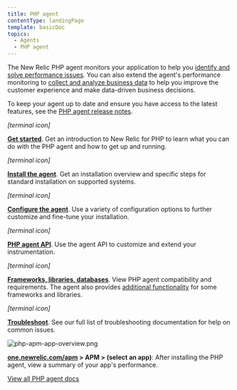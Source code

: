 ```yaml
---
title: PHP agent
contentType: landingPage
template: basicDoc
topics:
  - Agents
  - PHP agent
---
```


The New Relic PHP agent monitors your application to help you [identify and solve performance issues](/docs/agents/php-agent/getting-started/introduction-new-relic-php#monitor-performance). You can also extend the agent's performance monitoring to [collect and analyze business data](/docs/agents/php-agent/getting-started/introduction-new-relic-php#business-data) to help you improve the customer experience and make data-driven business decisions.

To keep your agent up to date and ensure you have access to the latest features, see the [PHP agent release notes](/docs/release-notes/agent-release-notes/php-release-notes).

_\[terminal icon]_

**[Get started](/docs/agents/php-agent/getting-started)**. Get an introduction to New Relic for PHP to learn what you can do with the PHP agent and how to get up and running.

_\[terminal icon]_

**[Install the agent](/docs/agents/php-agent/installation)**. Get an installation overview and specific steps for standard installation on supported systems.

_\[terminal icon]_

**[Configure the agent](/docs/agents/php-agent/configuration/php-agent-configuration)**. Use a variety of configuration options to further customize and fine-tune your installation.

_\[terminal icon]_

**[PHP agent API](/docs/agents/php-agent/configuration/php-agent-api)**. Use the agent API to customize and extend your instrumentation.

_\[terminal icon]_

**[Frameworks, libraries, databases](/docs/agents/php-agent/getting-started/php-agent-compatibility-requirements)**. View PHP agent compatibility and requirements. The agent also provides [additional functionality](/docs/agents/php-agent/frameworks-libraries) for some frameworks and libraries.

_\[terminal icon]_

**[Troubleshoot](/docs/agents/php-agent/troubleshooting)**. See our full list of troubleshooting documentation for help on common issues.

![php-apm-app-overview.png](https://docs-staging.newrelic.com/sites/default/files/thumbnails/image/php-apm-app-overview_0.png "php-apm-app-overview.png")

**[one.newrelic.com/apm](https://one.newrelic.com/apm) > APM > (select an app)**: After installing the PHP agent, view a summary of your app's performance.

[View all PHP agent docs](/docs/agents/php-agent?toc=true)
